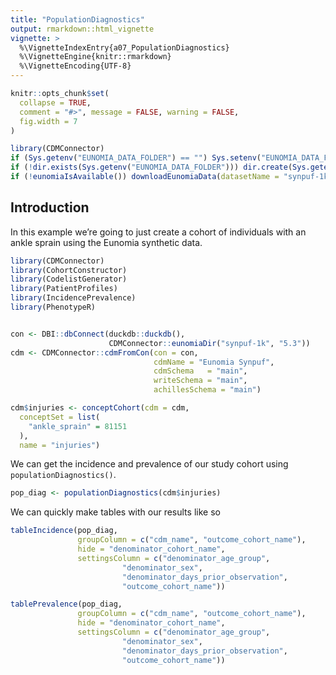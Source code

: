 ```yaml
---
title: "PopulationDiagnostics"
output: rmarkdown::html_vignette
vignette: >
  %\VignetteIndexEntry{a07_PopulationDiagnostics}
  %\VignetteEngine{knitr::rmarkdown}
  %\VignetteEncoding{UTF-8}
---
```


```r
knitr::opts_chunk$set(
  collapse = TRUE,
  comment = "#>", message = FALSE, warning = FALSE,
  fig.width = 7
)

library(CDMConnector)
if (Sys.getenv("EUNOMIA_DATA_FOLDER") == "") Sys.setenv("EUNOMIA_DATA_FOLDER" = tempdir())
if (!dir.exists(Sys.getenv("EUNOMIA_DATA_FOLDER"))) dir.create(Sys.getenv("EUNOMIA_DATA_FOLDER"))
if (!eunomiaIsAvailable()) downloadEunomiaData(datasetName = "synpuf-1k")
```

## Introduction
In this example we're going to just create a cohort of individuals with an ankle sprain using the Eunomia synthetic data. 

```r
library(CDMConnector)
library(CohortConstructor)
library(CodelistGenerator)
library(PatientProfiles)
library(IncidencePrevalence)
library(PhenotypeR)


con <- DBI::dbConnect(duckdb::duckdb(), 
                      CDMConnector::eunomiaDir("synpuf-1k", "5.3"))
cdm <- CDMConnector::cdmFromCon(con = con, 
                                cdmName = "Eunomia Synpuf",
                                cdmSchema   = "main",
                                writeSchema = "main", 
                                achillesSchema = "main")

cdm$injuries <- conceptCohort(cdm = cdm,
  conceptSet = list(
    "ankle_sprain" = 81151
  ),
  name = "injuries")
```

We can get the incidence and prevalence of our study cohort using `populationDiagnostics()`.
```r
pop_diag <- populationDiagnostics(cdm$injuries)
```

We can quickly make tables with our results like so
```r
tableIncidence(pop_diag,     
               groupColumn = c("cdm_name", "outcome_cohort_name"),
               hide = "denominator_cohort_name",
               settingsColumn = c("denominator_age_group",
                         "denominator_sex",
                         "denominator_days_prior_observation",
                         "outcome_cohort_name"))
```

```r
tablePrevalence(pop_diag,     
               groupColumn = c("cdm_name", "outcome_cohort_name"),
               hide = "denominator_cohort_name",
               settingsColumn = c("denominator_age_group",
                         "denominator_sex",
                         "denominator_days_prior_observation",
                         "outcome_cohort_name"))
```
